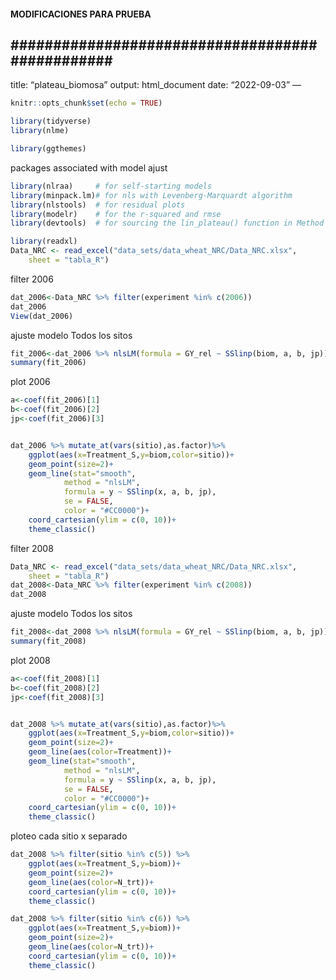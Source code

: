 ################################################
#### MODIFICACIONES PARA PRUEBA ################
################################################
---
title: "plateau_biomosa"
output: html_document
date: "2022-09-03"
---

```r
knitr::opts_chunk$set(echo = TRUE)
```

```r
library(tidyverse)
library(nlme)
```

```r
library(ggthemes)
```

packages associated with model ajust
```r
library(nlraa)     # for self-starting models
library(minpack.lm)# for nls with Levenberg-Marquardt algorithm
library(nlstools)  # for residual plots
library(modelr)    # for the r-squared and rmse
library(devtools)  # for sourcing the lin_plateau() function in Method 3
```

```r
library(readxl)
Data_NRC <- read_excel("data_sets/data_wheat_NRC/Data_NRC.xlsx", 
    sheet = "tabla_R")
```


filter 2006
```r
dat_2006<-Data_NRC %>% filter(experiment %in% c(2006))
dat_2006
View(dat_2006)
```

ajuste modelo Todos los sitos
```r
fit_2006<-dat_2006 %>% nlsLM(formula = GY_rel ~ SSlinp(biom, a, b, jp))
summary(fit_2006)
```

plot 2006
```r
a<-coef(fit_2006)[1]
b<-coef(fit_2006)[2]
jp<-coef(fit_2006)[3]


dat_2006 %>% mutate_at(vars(sitio),as.factor)%>% 
    ggplot(aes(x=Treatment_S,y=biom,color=sitio))+
    geom_point(size=2)+
    geom_line(stat="smooth",
            method = "nlsLM",
            formula = y ~ SSlinp(x, a, b, jp),
            se = FALSE,
            color = "#CC0000")+
    coord_cartesian(ylim = c(0, 10))+
    theme_classic()
```

filter 2008
```r
Data_NRC <- read_excel("data_sets/data_wheat_NRC/Data_NRC.xlsx", 
    sheet = "tabla_R")
dat_2008<-Data_NRC %>% filter(experiment %in% c(2008))
dat_2008
```

ajuste modelo Todos los sitos
```r
fit_2008<-dat_2008 %>% nlsLM(formula = GY_rel ~ SSlinp(biom, a, b, jp))
summary(fit_2008)
```

plot 2008
```r
a<-coef(fit_2008)[1]
b<-coef(fit_2008)[2]
jp<-coef(fit_2008)[3]


dat_2008 %>% mutate_at(vars(sitio),as.factor)%>% 
    ggplot(aes(x=Treatment_S,y=biom,color=sitio))+
    geom_point(size=2)+
    geom_line(aes(color=Treatment))+
    geom_line(stat="smooth",
            method = "nlsLM",
            formula = y ~ SSlinp(x, a, b, jp),
            se = FALSE,
            color = "#CC0000")+
    coord_cartesian(ylim = c(0, 10))+
    theme_classic()
```

ploteo cada sitio x separado
```r
dat_2008 %>% filter(sitio %in% c(5)) %>%
    ggplot(aes(x=Treatment_S,y=biom))+
    geom_point(size=2)+
    geom_line(aes(color=N_trt))+
    coord_cartesian(ylim = c(0, 10))+
    theme_classic()
```

```r
dat_2008 %>% filter(sitio %in% c(6)) %>%
    ggplot(aes(x=Treatment_S,y=biom))+
    geom_point(size=2)+
    geom_line(aes(color=N_trt))+
    coord_cartesian(ylim = c(0, 10))+
    theme_classic()
```
